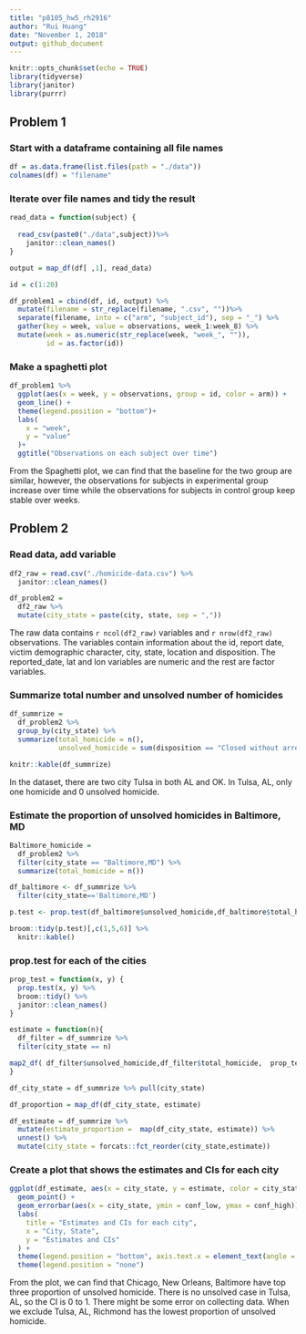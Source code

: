 ```yaml
---
title: "p8105_hw5_rh2916"
author: "Rui Huang"
date: "November 1, 2018"
output: github_document
---
```


```r
knitr::opts_chunk$set(echo = TRUE)
library(tidyverse)
library(janitor)
library(purrr)
```


## Problem 1

### Start with a dataframe containing all file names
```r
df = as.data.frame(list.files(path = "./data"))
colnames(df) = "filename"
```

### Iterate over file names and tidy the result

```r
read_data = function(subject) {
  
  read_csv(paste0("./data",subject))%>%
    janitor::clean_names() 
}

output = map_df(df[ ,1], read_data)

id = c(1:20)

df_problem1 = cbind(df, id, output) %>%
  mutate(filename = str_replace(filename, ".csv", ""))%>%
  separate(filename, into = c("arm", "subject_id"), sep = "_") %>%
  gather(key = week, value = observations, week_1:week_8) %>% 
  mutate(week = as.numeric(str_replace(week, "week_", "")),
         id = as.factor(id))
```

### Make a spaghetti plot

```r
df_problem1 %>%
  ggplot(aes(x = week, y = observations, group = id, color = arm)) +
  geom_line() +
  theme(legend.position = "bottom")+
  labs(
    x = "week",
    y = "value"
  )+
  ggtitle("Observations on each subject over time")
```

From the Spaghetti plot, we can find that the baseline for the two group are similar, however, the observations for subjects in experimental group increase over time while the observations for subjects in control group keep stable over weeks.

## Problem 2

### Read data, add variable

```r
df2_raw = read.csv("./homicide-data.csv") %>% 
  janitor::clean_names()

df_problem2 = 
  df2_raw %>%
  mutate(city_state = paste(city, state, sep = ",")) 
```

The raw data contains `r ncol(df2_raw)` variables and `r nrow(df2_raw)` observations. The variables contain information about the id, report date, victim demographic character, city, state, location and disposition. The reported_date, lat and lon variables are numeric and the rest are factor variables.

### Summarize total number and unsolved number of homicides

```r
df_summrize =
  df_problem2 %>% 
  group_by(city_state) %>% 
  summarize(total_homicide = n(),
            unsolved_homicide = sum(disposition == "Closed without arrest" | disposition == "Open/No arrest")) 

knitr::kable(df_summrize)
```

In the dataset, there are two city Tulsa in both AL and OK. In Tulsa, AL, only one homicide and 0 unsolved homicide. 

### Estimate the proportion of unsolved homicides in Baltimore, MD

```r
Baltimore_homicide =
  df_problem2 %>% 
  filter(city_state == "Baltimore,MD") %>% 
  summarize(total_homicide = n()) 

df_baltimore <- df_summrize %>% 
  filter(city_state=='Baltimore,MD')

p.test <- prop.test(df_baltimore$unsolved_homicide,df_baltimore$total_homicide) 

broom::tidy(p.test)[,c(1,5,6)] %>% 
  knitr::kable()
```

### prop.test for each of the cities 

```r
prop_test = function(x, y) {
  prop.test(x, y) %>% 
  broom::tidy() %>%
  janitor::clean_names()
}

estimate = function(n){
  df_filter = df_summrize %>%
  filter(city_state == n)

map2_df( df_filter$unsolved_homicide,df_filter$total_homicide,  prop_test)  
}

df_city_state = df_summrize %>% pull(city_state)

df_proportion = map_df(df_city_state, estimate)

df_estimate = df_summrize %>%
  mutate(estimate_proportion =  map(df_city_state, estimate)) %>%
  unnest() %>% 
  mutate(city_state = forcats::fct_reorder(city_state,estimate))
```

### Create a plot that shows the estimates and CIs for each city

```r
ggplot(df_estimate, aes(x = city_state, y = estimate, color = city_state)) +
  geom_point() +
  geom_errorbar(aes(x = city_state, ymin = conf_low, ymax = conf_high))+  
  labs(
    title = "Estimates and CIs for each city",
    x = "City, State",
    y = "Estimates and CIs"
  ) +
  theme(legend.position = "bottom", axis.text.x = element_text(angle = 90, hjust = 1), legend.key.width = unit(0.15,'cm')) +
  theme(legend.position = "none")
```

From the plot, we can find that Chicago, New Orleans, Baltimore have top three proportion of unsolved homicide. There is no unsolved case in Tulsa, AL, so the CI is 0 to 1. There might be some error on collecting data. When we exclude Tulsa, AL, Richmond has the lowest proportion of unsolved homicide.







